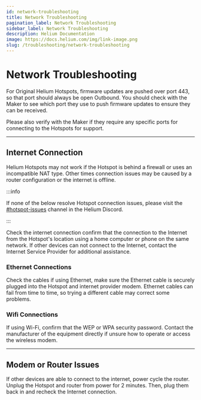 ```yaml
---
id: network-troubleshooting
title: Network Troubleshooting
pagination_label: Network Troubleshooting
sidebar_label: Network Troubleshooting
description: Helium Documentation
image: https://docs.helium.com/img/link-image.png
slug: /troubleshooting/network-troubleshooting
---
```


# Network Troubleshooting

For Original Helium Hotspots, firmware updates are pushed over port 443, so that port should always
be open Outbound. You should check with the Maker to see which port they use to push firmware
updates to ensure they can be received.

Please also verify with the Maker if they require any specific ports for connecting to the Hotspots
for support.

---

## Internet Connection

Helium Hotspots may not work if the Hotspot is behind a firewall or uses an incompatible NAT type.
Other times connection issues may be caused by a router configuration or the internet is offline.

:::info

If none of the below resolve Hotspot connection issues, please visit the
[#hotspot-issues](discord://discord.com/channels/404106811252408320/813976183519445084) channel in
the Helium Discord.

:::

Check the internet connection confirm that the connection to the Internet from the Hotspot's
location using a home computer or phone on the same network. If other devices can not connect to the
Internet, contact the Internet Service Provider for additional assistance.

### Ethernet Connections

Check the cables if using Ethernet, make sure the Ethernet cable is securely plugged into the
Hotspot and internet provider modem. Ethernet cables can fail from time to time, so trying a
different cable may correct some problems.

### Wifi Connections

If using Wi-Fi, confirm that the WEP or WPA security password. Contact the manufacturer of the
equipment directly if unsure how to operate or access the wireless modem.

---

## Modem or Router Issues

If other devices are able to connect to the internet, power cycle the router. Unplug the Hotspot and
router from power for 2 minutes. Then, plug them back in and recheck the Internet connection.
